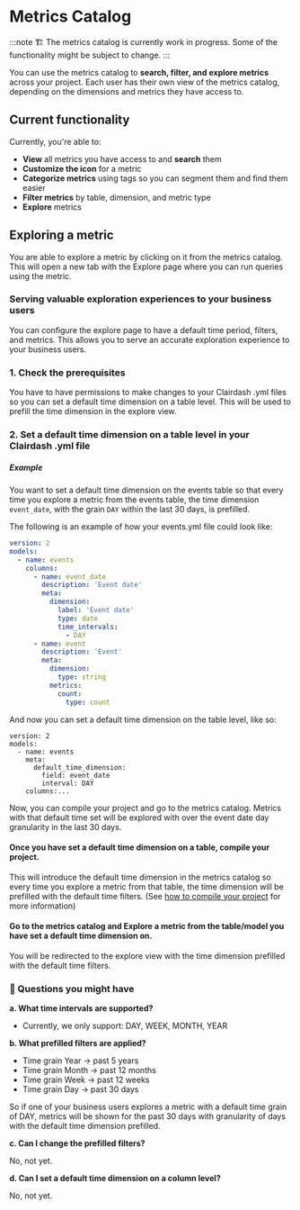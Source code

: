 # Metrics Catalog

:::note
🏗️ The metrics catalog is currently work in progress. Some of the functionality might be subject to change.
:::

You can use the metrics catalog to **search, filter, and explore metrics** across your project.
Each user has their own view of the metrics catalog, depending on the dimensions and metrics they have access to.

## Current functionality

Currently, you're able to:

- **View** all metrics you have access to and **search** them
- **Customize the icon** for a metric
- **Categorize metrics** using tags so you can segment them and find them easier
- **Filter metrics** by table, dimension, and metric type
- **Explore** metrics

## Exploring a metric

You are able to explore a metric by clicking on it from the metrics catalog. This will open a new tab with the Explore page where you can run queries using the metric.

### Serving valuable exploration experiences to your business users

You can configure the explore page to have a default time period, filters, and metrics. This allows you to serve an accurate exploration experience to your business users.

### 1. Check the prerequisites

You have to have permissions to make changes to your Clairdash .yml files so you can set a default time dimension on a table level. This will be used to prefill the time dimension in the explore view.

### 2. Set a default time dimension on a table level in your Clairdash .yml file

##### Example

You want to set a default time dimension on the events table so that every time you explore a metric from the events table, the time dimension `event_date`, with the grain `DAY` within the last 30 days, is prefilled.

The following is an example of how your events.yml file could look like:

```yml
version: 2
models:
  - name: events
    columns:
      - name: event_date
        description: 'Event date'
        meta:
          dimension:
            label: 'Event date'
            type: date
            time_intervals:
              - DAY
      - name: event
        description: 'Event'
        meta:
          dimension:
            type: string
          metrics:
            count:
              type: count
```

And now you can set a default time dimension on the table level, like so:

```
version: 2
models:
  - name: events
    meta:
      default_time_dimension:
        field: event_date
        interval: DAY
    columns:...
```

Now, you can compile your project and go to the metrics catalog. Metrics with that default time set will be explored with over the event date day granularity in the last 30 days.

#### Once you have set a default time dimension on a table, compile your project.

This will introduce the default time dimension in the metrics catalog so every time you explore a metric from that table, the time dimension will be prefilled with the default time filters.
(See [how to compile your project](/references/dbt-projects.mdx) for more information)

#### Go to the metrics catalog and **Explore a metric** from the table/model you have set a default time dimension on.

You will be redirected to the explore view with the time dimension prefilled with the default time filters.

### 🙋 Questions you might have

**a. What time intervals are supported?**

- Currently, we only support: DAY, WEEK, MONTH, YEAR

**b. What prefilled filters are applied?**

- Time grain Year -> past 5 years
- Time grain Month -> past 12 months
- Time grain Week -> past 12 weeks
- Time grain Day -> past 30 days

So if one of your business users explores a metric with a default time grain of DAY, metrics will be shown for the past 30 days with granularity of days with the default time dimension prefilled.

**c. Can I change the prefilled filters?**

No, not yet.

**d. Can I set a default time dimension on a column level?**

No, not yet.
